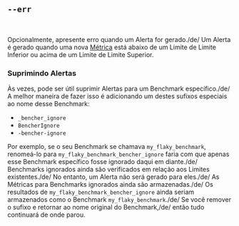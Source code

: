 ## `--err`

<br />

Opcionalmente, apresente erro quando um Alerta for gerado./de/
Um Alerta é gerado quando uma nova [Métrica][metric] está abaixo de um Limite de Limite Inferior ou acima de um Limite de Limite Superior.

### Suprimindo Alertas
Às vezes, pode ser útil suprimir Alertas para um Benchmark específico./de/
A melhor maneira de fazer isso é adicionando um destes sufixos especiais ao nome desse Benchmark:

- `_bencher_ignore`
- `BencherIgnore`
- `-bencher-ignore`

Por exemplo, se o seu Benchmark se chamava `my_flaky_benchmark`, renomeá-lo para `my_flaky_benchmark_bencher_ignore`
faria com que apenas esse Benchmark específico fosse ignorado daqui em diante./de/
Benchmarks ignorados ainda são verificados em relação aos Limites existentes./de/
No entanto, um Alerta não será gerado para eles./de/
As Métricas para Benchmarks ignorados ainda são armazenadas./de/
Os resultados de `my_flaky_benchmark_bencher_ignore` ainda seriam armazenados como o Benchmark `my_flaky_benchmark`./de/
Se você remover o sufixo e retornar ao nome original do Benchmark,/de/
então tudo continuará de onde parou.

[metric]: /pt/docs/explanation/benchmarking/#metric